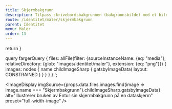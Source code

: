 ```yaml
---
title: Skjermbakgrunn
description: Tilpass skrivebordsbakgrunnen (bakgrunnsbilde) med et bilde av Enturs visuelle profil.
route: /identitet/maler/skjermbakgrunn
parent: Identitet
menu: Maler
order: 13
---
```



  return <SEO title={props.pageContext.frontmatter.title} description={props.pageContext.frontmatter.description} pathname={props.pageContext.frontmatter.route} />
}

query fargerQuery {
  files: allFile(filter: {sourceInstanceName: {eq: "media"}, relativeDirectory:  {glob: "images/identitet/maler"}, extension: {eq: "png"}}) {
    images: nodes {
      name
       childImageSharp {
         gatsbyImageData(
          layout: CONSTRAINED
        )
      }
    }
  }
}
`;

<PageHeader></PageHeader>

<DownloadBackground></DownloadBackground>

<ImageDisplay
  imgSource={props.data.files.images.find(image => image.name === "Skjermbakgrunn").childImageSharp.gatsbyImageData}
  alt="Illustrerer bruken av Entur sin skjermbakgrunn på en dataskjerm"
  preset="full-width-image"
/>
